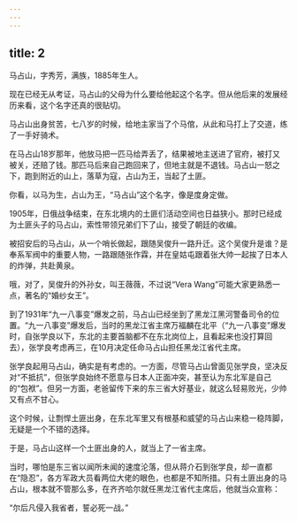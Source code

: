 ```yaml
---
---
---
```

title: 2
---



马占山，字秀芳，满族，1885年生人。

现在已经无从考证，马占山的父母为什么要给他起这个名字。但从他后来的发展经历来看，这个名字还真的很贴切。

马占山出身贫苦，七八岁的时候，给地主家当了个马倌，从此和马打上了交道，练了一手好骑术。

在马占山18岁那年，他放马把一匹马给弄丢了，结果被地主送进了官府，被打又被关，还赔了钱。那匹马后来自己跑回来了，但地主就是不退钱。马占山一怒之下，跑到附近的山上，落草为寇，占山为王，当起了土匪。

你看，以马为生，占山为王，“马占山”这个名字，像是度身定做。

1905年，日俄战争结束，在东北境内的土匪们活动空间也日益狭小。那时已经成为土匪头子的马占山，索性带领兄弟们下了山，接受了朝廷的收编。

被招安后的马占山，从一个哨长做起，跟随吴俊升一路升迁。这个吴俊升是谁？是奉系军阀中的重要人物，一路跟随张作霖，并在皇姑屯跟着张大帅一起挨了日本人的炸弹，共赴黄泉。

哦，对了，吴俊升的外孙女，叫王薇薇，不过说“Vera Wang”可能大家更熟悉一点，著名的“婚纱女王”。

到了1931年“九一八事变”爆发之前，马占山已经坐到了黑龙江黑河警备司令的位置。“九一八事变”爆发后，当时的黑龙江省主席万福麟在北平（“九一八事变”爆发时，自张学良以下，东北的主要首脑都不在东北岗位上，且看起来也没打算回去），张学良考虑再三，在10月决定任命马占山担任黑龙江省代主席。

张学良起用马占山，确实是有考虑的。一方面，尽管马占山曾面见张学良，坚决反对“不抵抗”，但张学良始终不愿意与日本人正面冲突，甚至认为东北军是自己的“包袱”。但另一方面，老爸留传下来的东三省大好基业，就这么轻易败光，少帅又有点不甘心。

这个时候，让剽悍土匪出身，在东北军里又有根基和威望的马占山来稳一稳阵脚，无疑是一个不错的选择。

于是，马占山这样一个土匪出身的人，就当上了一省主席。

当时，哪怕是东三省以闻所未闻的速度沦落，但从蒋介石到张学良，却一直都在“隐忍”，各方军政大员看两位大佬的眼色，也都是不知所措。只有土匪出身的马占山，根本就不管那么多，在齐齐哈尔就任黑龙江省代主席后，他就当众宣称：

“尔后凡侵入我省者，誓必死一战。”